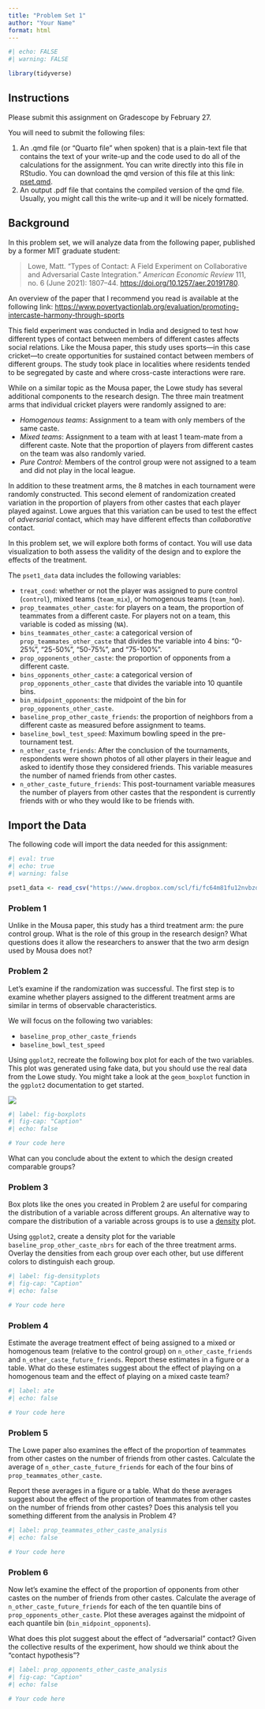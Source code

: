 ```yaml
---
title: "Problem Set 1"
author: "Your Name"
format: html
---
```


```r
#| echo: FALSE
#| warning: FALSE

library(tidyverse)

```

## Instructions

Please submit this assignment on Gradescope by February 27.

You will need to submit the following files:

1.  An .qmd file (or “Quarto file” when spoken) that is a plain-text file that contains the text of your write-up and the code used to do all of the calculations for the assignment. You can write directly into this file in RStudio. You can download the qmd version of this file at this link: [pset.qmd](https://raw.githubusercontent.com/fdhidalgo/data_politics-24/main/psets/pset1/pset1.qmd).
2.  An output .pdf file that contains the compiled version of the qmd file. Usually, you might call this the write-up and it will be nicely formatted.

## Background

In this problem set, we will analyze data from the following paper, published by a former MIT graduate student:

> Lowe, Matt. “Types of Contact: A Field Experiment on Collaborative and Adversarial Caste Integration.” *American Economic Review* 111, no. 6 (June 2021): 1807–44. <https://doi.org/10.1257/aer.20191780>.

An overview of the paper that I recommend you read is available at the following link: <https://www.povertyactionlab.org/evaluation/promoting-intercaste-harmony-through-sports>

This field experiment was conducted in India and designed to test how different types of contact between members of different castes affects social relations. Like the Mousa paper, this study uses sports---in this case cricket---to create opportunities for sustained contact between members of different groups. The study took place in localities where residents tended to be segregated by caste and where cross-caste interactions were rare.

While on a similar topic as the Mousa paper, the Lowe study has several additional components to the research design. The three main treatment arms that individual cricket players were randomly assigned to are:

-   *Homogenous teams*: Assignment to a team with only members of the same caste.
-   *Mixed teams*: Assignment to a team with at least 1 team-mate from a different caste. Note that the proportion of players from different castes on the team was also randomly varied.
-   *Pure Control*: Members of the control group were not assigned to a team and did not play in the local league.

In addition to these treatment arms, the 8 matches in each tournament were randomly constructed. This second element of randomization created variation in the proportion of players from other castes that each player played against. Lowe argues that this variation can be used to test the effect of *adversarial* contact, which may have different effects than *collaborative* contact.

In this problem set, we will explore both forms of contact. You will use data visualization to both assess the validity of the design and to explore the effects of the treatment.

The `pset1_data` data includes the following variables:

-   `treat_cond`: whether or not the player was assigned to pure control (`control`), mixed teams (`team_mix`), or homogenous teams (`team_hom`).
-   `prop_teammates_other_caste`: for players on a team, the proportion of teammates from a different caste. For players not on a team, this variable is coded as missing (`NA`).
-   `bins_teammates_other_caste`: a categorical version of `prop_teammates_other_caste` that divides the variable into 4 bins: "0-25%", "25-50%", "50-75%", and "75-100%".
-   `prop_opponents_other_caste`: the proportion of opponents from a different caste.
-   `bins_opponents_other_caste`: a categorical version of `prop_opponents_other_caste` that divides the variable into 10 quantile bins.
-   `bin_midpoint_opponents`: the midpoint of the bin for `prop_opponents_other_caste`.
-   `baseline_prop_other_caste_friends`: the proportion of neighbors from a different caste as measured before assignment to teams.
-   `baseline_bowl_test_speed`: Maximum bowling speed in the pre-tournament test.
-   `n_other_caste_friends`: After the conclusion of the tournaments, respondents were shown photos of all other players in their league and asked to identify those they considered friends. This variable measures the number of named friends from other castes.
-   `n_other_caste_future_friends`: This post-tournament variable measures the number of players from other castes that the respondent is currently friends with or who they would like to be friends with.

## Import the Data

The following code will import the data needed for this assignment:

```r
#| eval: true
#| echo: true
#| warning: false

pset1_data <- read_csv("https://www.dropbox.com/scl/fi/fc64m81fu12nvbzd1x6h4/pset1_data.csv?rlkey=vy6hy3gh1sqc0j6byfmxx0kny&dl=1")
```


### Problem 1

Unlike in the Mousa paper, this study has a third treatment arm: the pure control group. What is the role of this group in the research design? What questions does it allow the researchers to answer that the two arm design used by Mousa does not?

### Problem 2

Let's examine if the randomization was successful. The first step is to examine whether players assigned to the different treatment arms are similar in terms of observable characteristics.

We will focus on the following two variables:

-   `baseline_prop_other_caste_friends`
-   `baseline_bowl_test_speed`

Using `ggplot2`, recreate the following box plot for each of the two variables. This plot was generated using fake data, but you should use the real data from the Lowe study. You might take a look at the `geom_boxplot` function in the `ggplot2` documentation to get started.

![](images/fake_covar_boxplot.png)

```r
#| label: fig-boxplots
#| fig-cap: "Caption"
#| echo: false

# Your code here

```

What can you conclude about the extent to which the design created comparable groups?

### Problem 3

Box plots like the ones you created in Problem 2 are useful for comparing the distribution of a variable across different groups. An alternative way to compare the distribution of a variable across groups is to use a [density](https://en.wikipedia.org/wiki/Density_estimation) plot.

Using `ggplot2`, create a density plot for the variable `baseline_prop_other_caste_nbrs` for each of the three treatment arms. Overlay the densities from each group over each other, but use different colors to distinguish each group.

```r
#| label: fig-densityplots
#| fig-cap: "Caption"
#| echo: false

# Your code here

```

### Problem 4

Estimate the average treatment effect of being assigned to a mixed or homogenous team (relative to the control group) on `n_other_caste_friends` and `n_other_caste_future_friends`. Report these estimates in a figure or a table. What do these estimates suggest about the effect of playing on a homogenous team and the effect of playing on a mixed caste team?

```r
#| label: ate
#| echo: false

# Your code here

```

### Problem 5

The Lowe paper also examines the effect of the proportion of teammates from other castes on the number of friends from other castes. Calculate the average of `n_other_caste_future_friends` for each of the four bins of `prop_teammates_other_caste`.

Report these averages in a figure or a table. What do these averages suggest about the effect of the proportion of teammates from other castes on the number of friends from other castes? Does this analysis tell you something different from the analysis in Problem 4?

```r
#| label: prop_teammates_other_caste_analysis
#| echo: false

# Your code here

```

### Problem 6

Now let's examine the effect of the proportion of opponents from other castes on the number of friends from other castes. Calculate the average of `n_other_caste_future_friends` for each of the ten quantile bins of `prop_opponents_other_caste`. Plot these averages against the midpoint of each quantile bin (`bin_midpoint_opponents`).

What does this plot suggest about the effect of "adversarial" contact? Given the collective results of the experiment, how should we think about the "contact hypothesis"?

```r
#| label: prop_opponents_other_caste_analysis
#| fig-cap: "Caption"
#| echo: false

# Your code here



```
